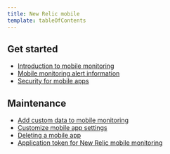 ```yaml
---
title: New Relic mobile
template: tableOfContents
---
```


## Get started

* [Introduction to mobile monitoring](/docs/mobile-monitoring/new-relic-mobile/get-started/introduction-mobile-monitoring)
* [Mobile monitoring alert information](/docs/mobile-monitoring/new-relic-mobile/get-started/mobile-monitoring-alert-information)
* [Security for mobile apps](/docs/mobile-monitoring/new-relic-mobile/get-started/security-mobile-apps)

## Maintenance

* [Add custom data to mobile monitoring](/docs/mobile-monitoring/new-relic-mobile/maintenance/add-custom-data-new-relic-mobile)
* [Customize mobile app settings](/docs/mobile-monitoring/new-relic-mobile/maintenance/customizing-your-mobile-app-settings)
* [Deleting a mobile app](/docs/mobile-monitoring/new-relic-mobile/maintenance/deleting-mobile-app)
* [Application token for New Relic mobile monitoring](/docs/mobile-monitoring/new-relic-mobile/maintenance/viewing-your-application-token)
